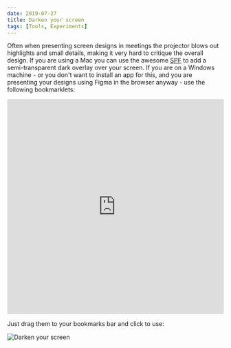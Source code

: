 ```yaml
---
date: 2019-07-27
title: Darken your screen
tags: [Tools, Experiments]
---
```


Often when presenting screen designs in meetings the projector blows out highlights and small details, making it very hard to critique the overall design. If you are using a Mac you can use the awesome [SPF](https://github.com/tannerc/spf) to add a semi-transparent dark overlay over your screen. If you are on a Windows machine - or you don't want to install an app for this, and you are presenting your designs using Figma in the browser anyway - use the following bookmarklets:

<iframe src="https://codesandbox.io/embed/x76lx3w1ko?fontsize=14" title="In-browser SPF" allow="geolocation; microphone; camera; midi; vr; accelerometer; gyroscope; payment; ambient-light-sensor; encrypted-media" style="width:100%; height:500px; border:0; border-radius: 4px; overflow:hidden;" sandbox="allow-modals allow-forms allow-popups allow-scripts allow-same-origin"></iframe>

Just drag them to your bookmarks bar and click to use:

![Darken your screen](/assets/posts/2019-08-12-spf/spf10.gif)